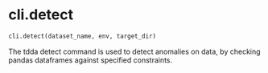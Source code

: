 # cli.detect { #kedro_tdda.cli.detect }

```python
cli.detect(dataset_name, env, target_dir)
```

The tdda detect command is used to detect anomalies on data, 
by checking pandas dataframes against specified constraints.